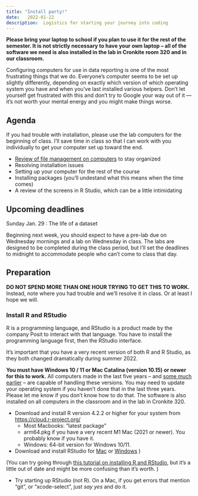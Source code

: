 ```yaml
---
title: "Install party!"
date:   2022-01-22
description:  Logistics for starting your journey into coding
--- 
```


**Please bring your laptop to school if you plan to use it for the rest of the semester. It is not strictly necessary to have your own laptop -- all of the software we need is also installed in the lab in Cronkite room 320 and in our classroom.**

Configuring computers for use in data reporting is one of the most frustrating things that we do. Everyone's computer seems to be set up slightly differently, depending on exactly which version of which operating system you have and when you've last installed various helpers. Don't let yourself get frustrated with this and don't try to Google your way out of it --- it's not worth your mental energy and you might make things worse.  


## Agenda

If you had trouble with installation, please use the lab computers for the beginning of class. I'll save time in class so that I can work with you individually to get your computer set up toward the end. 

* [Review of file management on computers](../inclass/01-github-logistics.qmd) to stay organized
* Resolving installation issues 
* Setting up your computer for the rest of the course
* Installing packages (you'll undestand what this means when the time comes)
* A review of the screens in R Studio, which can be a little intimidating


## Upcoming deadlines

[Sunday Jan. 29]{.sked-dates} : The life of a dataset

Beginning next week, you should expect to have a pre-lab due on Wednesday mornings and a lab on Wednesday in class. The labs are designed to be completed during the class period, but I'll set the deadlines to midnight to accommodate people who can't come to class that day. 

## Preparation

 **DO NOT SPEND MORE THAN ONE HOUR TRYING TO GET THIS TO WORK.** Instead, note where you had trouble and we'll resolve it in class. Or at least I hope we will. 

### Install R and RStudio

R is a programming language, and RStudio is a product made by the company Posit to interact with that language. You have to install the programming language first, then the RStudio interface.

It's important that you have a very recent version of both R and R Studio, as they both changed dramatically during summer 2022. 

**You must have Windows 10 / 11 or Mac Catalina (version 10.15) or newer for this to work.**  All computers made in the last five years -- and [some much earlier](https://support.apple.com/en-us/HT210222) -- are capable of handling these versions. You may need to update your operating system if you haven't done that in the last three years. Please let me know if you don't know how to do that. The software is also installed on all computers in the classroom and in the lab in Cronkite 320. 

* Download and install R version 4.2.2 or higher  for your system from  <https://cloud.r-project.org/> 
    * Most Macbooks:  "latest package" 
    * arm64.pkg if you have a very recent M1 Mac  (2021 or newer). You probably know if you have it. 
    * Windows: 64-bit version for Windows 10/11. 

* Download and install RStudio  for [Mac](https://download1.rstudio.org/desktop/macos/RStudio-2022.07.2-576.dmg)  or [Windows](https://download1.rstudio.org/desktop/windows/RStudio-2022.07.2-576.exe) )

(You can try going through   [this tutorial on installing R and RStudio](https://learnr-examples.shinyapps.io/ex-setup-r/#section-welcome), but it's a little out of date and might be more confusing than it's worth. )
  
* Try starting up RStudio (not R). On a Mac, if you get errors that mention "git", or "xcode-select", just *say yes* and do it. 


 